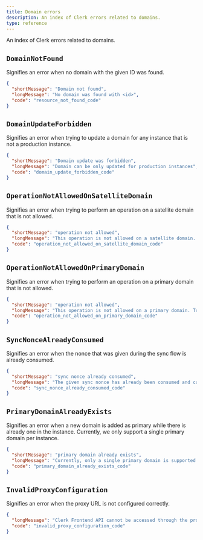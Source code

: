 ```yaml
---
title: Domain errors
description: An index of Clerk errors related to domains.
type: reference
---
```


An index of Clerk errors related to domains.

## `DomainNotFound`

Signifies an error when no domain with the given ID was found.

```json
{
  "shortMessage": "Domain not found",
  "longMessage": "No domain was found with <id>",
  "code": "resource_not_found_code"
}
```

## `DomainUpdateForbidden`

Signifies an error when trying to update a domain for any instance that is not a production instance.

```json
{
  "shortMessage": "Domain update was forbidden",
  "longMessage": "Domain can be only updated for production instances",
  "code": "domain_update_forbidden_code"
}
```

## <code>OperationNotAllowed<wbr />OnSatelliteDomain</code>

Signifies an error when trying to perform an operation on a satellite domain that is not allowed.

```json
{
  "shortMessage": "operation not allowed",
  "longMessage": "This operation is not allowed on a satellite domain. Try again using the primary domain of your instance.",
  "code": "operation_not_allowed_on_satellite_domain_code"
}
```

## <code>OperationNotAllowed<wbr />OnPrimaryDomain</code>

Signifies an error when trying to perform an operation on a primary domain that is not allowed.

```json
{
  "shortMessage": "operation not allowed",
  "longMessage": "This operation is not allowed on a primary domain. Try again with a satellite domain of the instance.",
  "code": "operation_not_allowed_on_primary_domain_code"
}
```

## `SyncNonceAlreadyConsumed`

Signifies an error when the nonce that was given during the sync flow is already consumed.

```json
{
  "shortMessage": "sync nonce already consumed",
  "longMessage": "The given sync nonce has already been consumed and cannot be re-used.",
  "code": "sync_nonce_already_consumed_code"
}
```

## `PrimaryDomainAlreadyExists`

Signifies an error when a new domain is added as primary while there is already one in the instance. Currently, we only support a single primary domain per instance.

```json
{
  "shortMessage": "primary domain already exists",
  "longMessage": "Currently, only a single primary domain is supported and the current instance already has one. All new domains need to be set a satellites.",
  "code": "primary_domain_already_exists_code"
}
```

## `InvalidProxyConfiguration`

Signifies an error when the proxy URL is not configured correctly.

```json
{
  "longMessage": "Clerk Frontend API cannot be accessed through the proxy URL. Make sure your proxy is configured correctly.",
  "code": "invalid_proxy_configuration_code"
}
```
